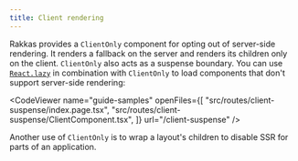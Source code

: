 ```yaml
---
title: Client rendering
---
```


Rakkas provides a `ClientOnly` component for opting out of server-side rendering. It renders a fallback on the server and renders its children only on the client. `ClientOnly` also acts as a suspense boundary. You can use [`React.lazy`](https://reactjs.org/docs/code-splitting.html#reactlazy) in combination with `ClientOnly` to load components that don't support server-side rendering:

<CodeViewer
  name="guide-samples"
  openFiles={[
    "src/routes/client-suspense/index.page.tsx",
    "src/routes/client-suspense/ClientComponent.tsx",
  ]}
  url="/client-suspense"
/>

Another use of `ClientOnly` is to wrap a layout's children to disable SSR for parts of an application.
